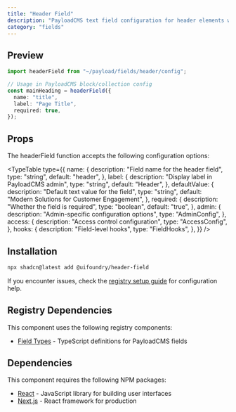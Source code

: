 ```yaml
---
title: "Header Field"
description: "PayloadCMS text field configuration for header elements with sensible defaults"
category: "fields"
---
```


## Preview

```typescript
import headerField from "~/payload/fields/header/config";

// Usage in PayloadCMS block/collection config
const mainHeading = headerField({
  name: "title",
  label: "Page Title",
  required: true,
});
```

## Props

The headerField function accepts the following configuration options:

<TypeTable
  type={{
    name: {
      description: "Field name for the header field",
      type: "string",
      default: "header",
    },
    label: {
      description: "Display label in PayloadCMS admin",
      type: "string",
      default: "Header",
    },
    defaultValue: {
      description: "Default text value for the field",
      type: "string",
      default: "Modern Solutions for Customer Engagement",
    },
    required: {
      description: "Whether the field is required",
      type: "boolean",
      default: "true",
    },
    admin: {
      description: "Admin-specific configuration options",
      type: "AdminConfig",
    },
    access: {
      description: "Access control configuration",
      type: "AccessConfig",
    },
    hooks: {
      description: "Field-level hooks",
      type: "FieldHooks",
    },
  }}
/>

## Installation

```bash
npx shadcn@latest add @uifoundry/header-field
```

If you encounter issues, check the [registry setup guide](/docs/guides/registry-setup) for configuration help.

## Registry Dependencies

This component uses the following registry components:

- [Field Types](/docs/lib/field-types) - TypeScript definitions for PayloadCMS fields

## Dependencies

This component requires the following NPM packages:

- [React](https://github.com/facebook/react) - JavaScript library for building user interfaces
- [Next.js](https://github.com/vercel/next.js) - React framework for production
